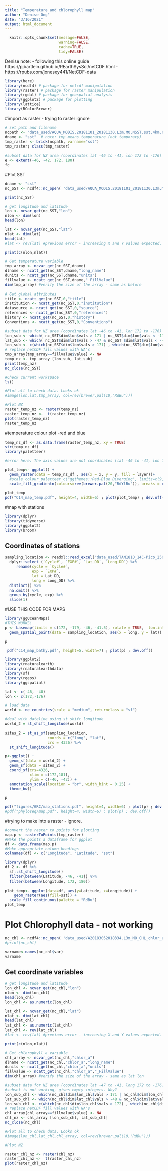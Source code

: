 ```yaml
---
title: "Temperature and chlorophyll map"
author: "Denise Ong"
date: "3/16/2021"
output: html_document
---
```


```r
  knitr::opts_chunk$set(message=FALSE,
                        warning=FALSE,
                        cache=TRUE,
                        tidy=FALSE)
```

Denise note:
- following this online guide  https://pjbartlein.github.io/REarthSysSci/netCDF.html
-https://rpubs.com/jonesey441/NetCDF-data 

```r
library(here)
library(ncdf4) # package for netcdf manipulation
library(raster) # package for raster manipulation
library(rgdal) # package for geospatial analysis
library(ggplot2) # package for plotting
library(lattice)
library(RColorBrewer)
```

#import as raster - trying to raster ignore
```r
# set path and filename
ncpath <- "data_used/AQUA_MODIS.20181101_20181130.L3m.MO.NSST.sst.4km.nc"
dname <- "sst"  # note: tmp means temperature (not temporary)
tmp_raster <- brick(ncpath, varname="sst")
tmp_raster; class(tmp_raster)

#subset data for NZ area (coordinates lat -46 to -41, lon 172 to -176)
e <- extent(-46, -42, 172, 180)
fc
```

#Plot SST
```r
dname <- "sst"
nc_SST <- ncdf4::nc_open( 'data_used/AQUA_MODIS.20181101_20181130.L3m.MO.NSST.sst.4km.nc')

print(nc_SST)
```

```r
# get longitude and latitude
lon <- ncvar_get(nc_SST,"lon")
nlon <- dim(lon)
head(lon)

lat <- ncvar_get(nc_SST,"lat")
nlat <- dim(lat)
head(lat)
#lat <- rev(lat) #previous error - increasing X and Y values expected. Reverse the values to make increasing lat values.

print(c(nlon,nlat))
```

```r
# Get temperature variable
tmp_array <- ncvar_get(nc_SST,dname)
dlname <- ncatt_get(nc_SST,dname,"long_name")
dunits <- ncatt_get(nc_SST,dname,"units")
fillvalue <- ncatt_get(nc_SST,dname,"_FillValue")
dim(tmp_array) #verify the size of the array - same as before
```

```r
# Get global attributes
title <- ncatt_get(nc_SST,0,"title")
institution <- ncatt_get(nc_SST,0,"institution")
datasource <- ncatt_get(nc_SST,0,"source")
references <- ncatt_get(nc_SST,0,"references")
history <- ncatt_get(nc_SST,0,"history")
Conventions <- ncatt_get(nc_SST,0,"Conventions")

```

```r
#subset data for NZ area (coordinates lat -46 to -41, lon 172 to -176)
lon_sub <- which( nc_SST$dim$lon$vals > 171 | nc_SST$dim$lon$vals < -178)
lat_sub <- which( nc_SST$dim$lat$vals > -47 & nc_SST $dim$lat$vals < -41.3)
lon_sub <- c(which(nc_SST$dim$lon$vals > 171) , which(nc_SST$dim$lon$vals < -178) )
# replace netCDF fill values with NA's
tmp_array[tmp_array==fillvalue$value] <- NA
temp_nz <- tmp_array [lon_sub, lat_sub]
print(temp_nz)
nc_close(nc_SST)
```

```r
#Check current workspace
ls()
```


```r
#Plot all to check data. Looks ok
#image(lon,lat,tmp_array, col=rev(brewer.pal(10,"RdBu")))
```

```r
#Plot NZ
raster_temp_nz <- raster(temp_nz)
raster_temp_nz <-  t(raster_temp_nz)
plot(raster_temp_nz)
raster_temp_nz
```
#temperature colour plot -red and blue
```r
temp_nz_df <- as.data.frame(raster_temp_nz, xy = TRUE)
str(temp_nz_df)
library(paletteer)

#error here. The axis values are not coordinates (lat -46 to -41, lon 172 to -176). I think the way would be to create a new create a column with the coordinates, but because of the way the data is formed I'm not sure how to do.

plot_temp<- ggplot() +
  geom_raster(data = temp_nz_df , aes(x = x, y = y, fill = layer))+
  #scale_colour_paletteer_c("ggthemes::Red-Blue Diverging", limits=c(9, 15))
  scale_fill_gradientn(colours=rev(brewer.pal(20,"RdYlBu")), breaks = c(9, 10, 11, 12, 13, 14, 15)) 
  
plot_temp
pdf("C14_map_temp.pdf", height=4, width=6) ; plot(plot_temp) ; dev.off()

```

#map with stations
```r
library(dplyr)
library(tidyverse)
library(ggplot2)
library(broom)
```


## Coordinates of stations
```r
sampling_location <- readxl::read_excel("data_used/TAN1810_14C-Pico_25052020_QA_1.2.xlsx", sheet = "Complete data TAN1810", skip = 11) %>%
  dplyr::select (`Cycle#`, `EXP#`, `Lat_DD`, `Long_DD`) %>%   
     rename(cycle = `Cycle#`,
            exp = `EXP#`,
            lat = Lat_DD, 
            long = Long_DD) %>%
  distinct() %>%
  na.omit() %>%
  group_by(cycle, exp) %>%
  slice(1)
```

#USE THIS CODE FOR MAPS
```r
library(ggOceanMaps)
#THIS WORKS!
p <- basemap(limits = c(172, -179, -46, -41.5), rotate = TRUE,  lon.interval = 2, lat.interval = 1,grid.size = 0.5, bathymetry = TRUE, bathy.style = "poly_greys") + 
  geom_spatial_point(data = sampling_location, aes(x = long, y = lat))

p

 pdf("c14_map_bathy.pdf", height=5, width=7) ; plot(p) ; dev.off()
```

```r
library(ggplot2)
library(rnaturalearth)
library(rnaturalearthdata)
library(sf)
library(rgeos)
library(ggspatial)

lat <- c(-46, -40)
lon <- c(172,-176)

# load data
world <- ne_countries(scale = "medium", returnclass = "sf")

#deal with dateline using st_shift_longitude
world_2 = st_shift_longitude(world)

sites_2 = st_as_sf(sampling_location,
                   coords = c("long", "lat"),
                   crs = 4326) %>%
  st_shift_longitude()

p<-ggplot() +
  geom_sf(data = world_2) +
  geom_sf(data = sites_2) +
  coord_sf(crs=4326,
           xlim = c(172,181), 
           ylim = c(-46, -42)) +
  annotation_scale(location = "br", width_hint = 0.25) +
  theme_bw()

p

pdf("figures/GRC/map_stations.pdf", height=4, width=6) ; plot(p) ; dev.off()
#pdf("phyloseq/map.pdf", height=4, width=6) ; plot(p) ; dev.off()
```

#trying to make into a raster - ignore.
```r
#convert the raster to points for plotting
map.p <- rasterToPoints(tmp_raster)
#Make the points a dataframe for ggplot
df <- data.frame(map.p)
#Make appropriate column headings
colnames(df) <- c("Longitude", "Latitude", "sst")

library(dplyr)
df_2 <- df %>%
  sf::st_shift_longitude()
  filter(between(Latitude, -46, -41)) %>%
  filter(between(Longitude, 172, 180))
  
plot_temp<- ggplot(data=df, aes(y=Latitude, x=Longitude)) +
    geom_raster(aes(fill=sst)) +
  scale_fill_continuous(palette = "RdBu")
plot_temp
```


# Plot Chlorophyll data - not working
```r
nc_chl <- ncdf4::nc_open( 'data_used/A20183052018334.L3m_MO_CHL_chlor_a_4km.nc')
#print(nc_chl)

varname<-names(nc_chl$var)
varname
```

## Get coordinate variables
```r
# get longitude and latitude
lon_chl <- ncvar_get(nc_chl,"lon")
nlon <- dim(lon_chl)
head(lon_chl)
lon_chl <- as.numeric(lon_chl)

lat_chl <- ncvar_get(nc_chl,"lat")
nlat <- dim(lat_chl)
head(lat_chl)
lat_chl <- as.numeric(lat_chl)
lat_chl <- rev(lat_chl)
#lat <- rev(lat) #previous error - increasing X and Y values expected. Reverse the values to make increasing lat values.

print(c(nlon,nlat))
```

```r
# Get chlorophyll a variable
chl_array <- ncvar_get(nc_chl,"chlor_a")
dlname <- ncatt_get(nc_chl,"chlor_a","long_name")
dunits <- ncatt_get(nc_chl,"chlor_a","units")
fillvalue <- ncatt_get(nc_chl,"chlor_a","_FillValue")
dim(chl_array) #verify the size of the array - same as lat lon
```

```r
#subset data for NZ area (coordinates lat -47 to -41, long 172 to -176)
#subset is not working, gives empty integers. Why?
lon_sub_chl <- which(nc_chl$dim$lon_chl$vals > 171 | nc_chl$dim$lon_chl$vals < -176)
lat_sub_chl <- which(nc_chl$dim$lat_chl$vals > -48 & nc_chl$dim$lat$vals < -40)
lon_sub_chl <- c(which(nc_chl$dim$lon_chl$vals > 172) , which(nc_chl$dim$lon_chl$vals < -176) )
# replace netCDF fill values with NA's
chl_array[chl_array==fillvalue$value] <- NA
chl_nz <- chl_array [lon_sub_chl, lat_sub_chl]
nc_close(nc_chl)
```

```r
#Plot all to check data. Looks ok
#image(lon_chl,lat_chl,chl_array, col=rev(brewer.pal(10,"RdBu")))
```

```r
#Plot NZ

raster_chl_nz <- raster(chl_nz)
raster_chl_nz <-  t(raster_chl_nz)
plot(raster_chl_nz)
```